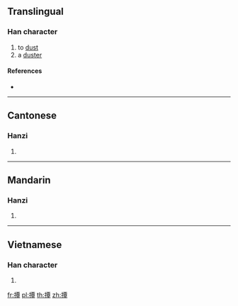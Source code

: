 ==Translingual==

===Han character===
{{Han char|rn=64|rad=手|as=12|sn=15|four=51046|canj=QMWJ|ids=⿰扌覃}}

# to [[dust]]
# a [[duster]]

====References====
* {{Han ref|kx=0455.080|dkj=12724|dj=0804.140|hdz=31954.100|uh=64A2|ud=25762|bh=BCC2|bd=48322}}

----

==Cantonese==

===Hanzi===
{{yue-hanzi|jyut=[[taam2]], [[taam3]]|y=taam2, taam3}}

# {{defn|lang=yue|sort=手12}}

----

==Mandarin==

===Hanzi===
{{cmn-hanzi|pin=[[dǎn]] ([[dan3]])|wg=tan<sup>3</sup>}}

# {{defn|lang=cmn|sort=手12}}

----

==Vietnamese==

===Han character===
{{vi-readings|rs=手12|hanviet=đùm}}

# {{defn|lang=vi|sort=手12}}

[[fr:撢]]
[[pl:撢]]
[[th:撢]]
[[zh:撢]]